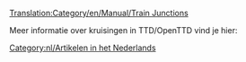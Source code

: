 [[Translation:Category/en/Manual/Train Junctions]]
<noinclude></noinclude><includeonly>

Meer informatie over kruisingen in TTD/OpenTTD vind je hier:
{{Page:nl/Community/Junctionary/Treinkruispunten}}



[[Category:nl/Artikelen in het Nederlands]]
</noinclude>